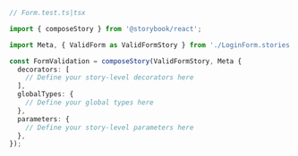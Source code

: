 ```ts
// Form.test.ts|tsx

import { composeStory } from '@storybook/react';

import Meta, { ValidForm as ValidFormStory } from './LoginForm.stories';

const FormValidation = composeStory(ValidFormStory, Meta {
  decorators: [
    // Define your story-level decorators here
  ],
  globalTypes: {
    // Define your global types here
  },
  parameters: {
    // Define your story-level parameters here
  },
});
```
